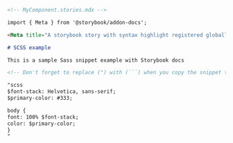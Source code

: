 ````md
<!-- MyComponent.stories.mdx -->

import { Meta } from '@storybook/addon-docs';

<Meta title="A storybook story with syntax highlight registered globally" />

# SCSS example

This is a sample Sass snippet example with Storybook docs

<!-- Don't forget to replace (") with (```) when you copy the snippet to your own app -->

"scss
$font-stack: Helvetica, sans-serif;
$primary-color: #333;

body {
font: 100% $font-stack;
color: $primary-color;
}
"
````
